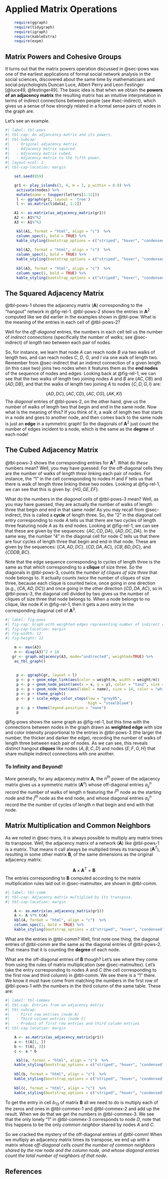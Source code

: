 # Applied Matrix Operations 

```r
    require(ggraph)
    require(tidygraph)
    require(igraph)
    require(kableExtra)
    require(expm)
```

## Matrix Powers and Cohesive Groups
It turns out that the matrix powers operation discussed in @sec-pows was one of the earliest applications of formal social network analysis in the social sciences, discovered about the same time by mathematicians and social psychologists Duncan Luce, Albert Perry and Leon Festinger [@luce49, @festinger49]. The basic idea is that when we obtain the **powers of an adjacency matrix** the resulting matrix has an intuitive interpretation in terms of indirect connections between people (see #sec-indirect), which gives us a sense of how strongly related in a formal sense pairs of nodes in the graph are. 

Let's see an example.


```r
#| label: tbl-pows 
#| tbl-cap: An adjancency matrix and its powers.
#| tbl-subcap: 
#|   - Original adjacency matrix.
#|   - Adjacency matrix squared.
#|   - Adjacency matrix cubed.
#|   - Adjacency matrix to the fifth power. 
#| layout-ncol: 1
#| tbl-cap-location: margin

    set.seed(859)

    gr1 <- play_islands(3, 4, m = 1, p_within = 0.8) %>% 
     activate(nodes) %>% 
     mutate(name = toupper(letters[1:12]))
     l <- ggraph(gr1, layout = 'tree')
     l <- as.matrix(l$data[, 1:2])

    A1 <- as.matrix(as_adjacency_matrix(gr1))
    A2 <- A1%^%2
    A3 <- A1%^%3

     kbl(A1, format = "html", align = "c")  %>% 
     column_spec(1, bold = TRUE) %>% 
     kable_styling(bootstrap_options = c("striped", "hover", "condensed", "responsive"))
     
     kbl(A2, format = "html", align = "c")  %>% 
     column_spec(1, bold = TRUE) %>% 
     kable_styling(bootstrap_options = c("striped", "hover", "condensed", "responsive"))
     
     kbl(A3, format = "html", align = "c")  %>% 
     column_spec(1, bold = TRUE) %>% 
     kable_styling(bootstrap_options = c("striped", "hover", "condensed", "responsive"))
```

## The Squared Adjacency Matrix
@tbl-pows-1 shows the adjacency matrix ($\mathbf{A}$) corresponding to the "hangout" network in @fig-rel-1. @tbl-pows-2 shows the entries in $\mathbf{A}^2$ computed like we did earlier in the examples shown in @tbl-pow. What is the meaning of the entries in each cell of @tbl-pows-2? 

Well for the *off-diagonal* entries, the numbers in each cell tell us the number of *indirect connections* (specifically the number of *walks*; see @sec-indirect) of *length two* between each pair of nodes. 

So, for instance, we learn that node $A$ can reach node $B$ via two walks of length two, and can reach nodes $C$, $D$, $G$, and $I$ via one walk of length two. Remember from @sec-indirect that an indirect connection of a given length (in this case two) joins two nodes when it features them as the **end nodes** of the sequence of nodes and edges. Looking back at @fig-rel-1, we can see that the two walks of length two joining nodes $A$ and $B$ are $\{AC, CB\}$ and $\{AD, DB\}$, and that the walks of length two joining $A$ to nodes $\{C, D, G, I\}$ are:

$$
\{AD, DC\}, \{AC, CD\}, \{AC, CG\}, \{AK, KI\}
$$
The *diagonal* entries of @tbl-pows-2, on the other hand, give us the number of walks of length two that begin and end in the same node. Now what is the meaning of this? If you think of it, a walk of length two that starts in a node and goes to another node, and then comes back to the same node is just an **edge** in a symmetric graph! So the diagonals of $\mathbf{A}^2$ just count the number of edges incident to a node, which is the same as the **degree** of each node!

## The Cubed Adjacency Matrix 
@tbl-pows-3 shows the corresponding entries for $\mathbf{A}^3$. What do *these* numbers mean? Well, you may have guessed. For the off-diagonal cells they are the number of walks of *length three* linking each pair of nodes. For instance, the "1" in the cell corresponding to nodes $H$ and $F$ tells us that there is walk of length three linking these two nodes. Looking at @fig-rel-1, we can see that this is given by: $\{HG, GE, EF\}$. 

What do the numbers in the *diagonal cells* of @tbl-pows-3 mean? Well, as you may have guessed, they are actually the number of walks of length three that begin *and* end in that same node! As you may recall from @sec-indirect, this is called a **cycle** of length three. So, the "2" in the diagonal cell entry corresponding to node $A$ tells us that there are two cycles of length three featuring node $A$ as its end nodes. Looking at @fig-rel-1, we can see that these are given by the sequences: $\{AC, CD, DA\}$, $\{AD, DC, DA\}$. In the same way, the number "4" in the diagonal cell for node $C$ tells us that there are four cycles of length three that begin and end in that node. These are given by the sequences: $\{CA, AD, DC\}$, $\{CD, DA, AC\}$, $\{CB, BD, DC\}$, and $\{CD DB, BC\}$. 

Note that the edge sequence corresponding to cycles of length three is the same as that which corresponding to a **clique** of size three. So the diagonals in @tbl-pows-3, counts the *number of cliques of size three* that node belongs to. It actually counts *twice* the number of cliques of size three, because each clique is counted twice, once going in one direction (e.g., $\{CA, AD, DC\}$) and once going in the other direction $\{CD, DA, AC\}$, so in @tbl-pows-3, the diagonal cell divided by two gives us the number of cliques of size three that node belongs to. When a node belongs to no clique, like node $K$ in @fig-rel-1, then it gets a zero entry in the corresponding diagonal cell of $\mathbf{A}^3$. 

```r
#| label: fig-pows
#| fig-cap: Graph with weighted edges representing number of indirect connections of length three between nodes
#| fig-cap-location: margin
#| fig-width: 12
#| fig-height: 12

    m <- max(A3)
    n <- diag(A3)^2 + 18
   gr <- graph.adjacency(A3, mode="undirected", weighted=TRUE) %>% 
    as_tbl_graph() 
  
     
     p <- ggraph(gr, layout = l)
     p <- p + geom_edge_link(aes(color = weight/m, width = weight/m)) 
     p <- p + geom_node_point(aes(x = x, y = y), color = "tan2", size = 28)
     p <- p + geom_node_text(aes(label = name), size = 14, color = "white")
     p <- p + theme_graph() 
     p <- p + scale_edge_color_steps(low = "grey95", 
                                     high = "steelblue4")
     p <- p + theme(legend.position = "none")
     p
```

@fig-pows shows the same graph as @fig-rel-1, but this time with the connections between nodes in the graph drawn as **weighted edge** with size and color intensity proportional to the entries in @tbl-pows-3 (the larger the number, the thicker and darker the edge), recording the number of walks of length three between each pair of nodes. As we can see, this reveals distinct hangout **cliques** like nodes $\{A, B, C, D\}$ and nodes $\{E, F, G, H\}$ that share multiple indirect connections with one another.

### To Infinity and Beyond!
More generally, for any adjacency matrix $\mathbf{A}$, the $n^{th}$ power of the adjacency matrix gives us a symmetric matrix ($\mathbf{A}^{n}$) whose off-diagonal entries $a^{n}_{ij}$ record the number of walks of length $n$ featuring the $i^{th}$ node as the starting node and the $j^{th}$ node as the end node, and whose diagonal entries $a^{n}_{ii}$ record the the number of cycles of length $n$ that begin and end with that node.

## Matrix Multiplication and Common Neighbors
As we noted in @sec-trans, it is always possible to multiply any matrix times its transpose. Well, the adjacency matrix of a network ($\mathbf{A}$) like @tbl-pows-1 is a matrix. That means it call always be multiplied times its transpose ($\mathbf{A}^T$), resulting in some other matrix $\mathbf{B}$, of the same dimensions as the original adjacency matrix:

$$
\mathbf{A} \times \mathbf{A}^T = \mathbf{B}
$$
The entries corresponding to $\mathbf{B}$ computed according to the matrix multiplication rules laid out in @sec-matmultex, are shown in @tbl-comm.


```r
#| label: tbl-comm 
#| tbl-cap: Adjacency matrix multiplied by its transpose.
#| tbl-cap-location: margin

    A <- as.matrix(as_adjacency_matrix(gr1))
    A <- A %*% t(A)
    kbl(A, format = "html", align = "c")  %>% 
    column_spec(1, bold = TRUE) %>% 
    kable_styling(bootstrap_options = c("striped", "hover", "condensed", "responsive"))
```

What are the entries in @tbl-comm? Well, first note one thing, the diagonal entries of @tbl-comm are the same as the diagonal entries of @tbl-pows-2. That means that it is counting the **degree** of each node.

What are the off-diagonal entries of $\mathbf{B}$ though? Let's see where they come from using the rules of matrix multiplication (see @sec-matmultex). Let's take the entry corresponding to nodes $A$ and $C$ (the cell corresponding to the first row and third column) in @tbl-comm. We see there is a "1" there. We know it must have come from matching the numbers in the first row of @tbl-pows-1 with the numbers in the third column of the same table. These are:

```r
#| label: tbl-commex 
#| tbl-cap: Entries from an adjacency matrix
#| tbl-subcap: 
#|   - First row entries (node A)
#|   - Third column entries (node C)
#|   - Product of first row entries and third column entries
#| tbl-cap-location: margin

    A <- as.matrix(as_adjacency_matrix(gr1))
    a <- t(A[1, ])
    b <- t(A[, 3])
    c <- a * b

     kbl(a, format = "html", align = "c")  %>% 
    kable_styling(bootstrap_options = c("striped", "hover", "condensed", "responsive"))
     
    kbl(b, format = "html", align = "c")  %>% 
    kable_styling(bootstrap_options = c("striped", "hover", "condensed", "responsive"))
    
    kbl(c, format = "html", align = "c")  %>% 
    kable_styling(bootstrap_options = c("striped", "hover", "condensed", "responsive"))
```

To get the entry in cell $b_{13}$ of matrix $\mathbf{B}$ all we need to do is multiply each of the zeros and ones in @tbl-commex-1 and @tbl-commex-2 and add up the result. When we do that we get the numbers in @tbl-commex-3. We see that the only lonely "1" in @tbl-commex-3 corresponds to node $D$, note that this happens to be the only *common neighbor* shared by nodes $A$ and $C$. 

So we cracked the mystery of the off-diagonal entries of @tbl-comm! When we multiply an adjacency matrix times its transpose, we end up with a matrix whose *off-diagonal cells count the number of common neighbors shared by the row node and the column node, and whose diagonal entries count the total number of neighbors of that node*.

## References {.unnumbered}
